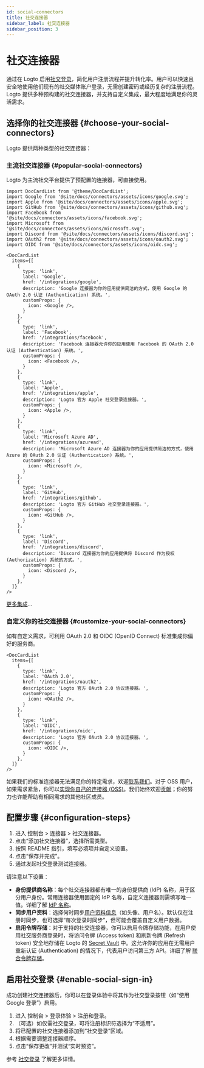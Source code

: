 ```yaml
---
id: social-connectors
title: 社交连接器
sidebar_label: 社交连接器
sidebar_position: 3
---
```


# 社交连接器

通过在 Logto 启用[社交登录](/end-user-flows/sign-up-and-sign-in/social-sign-in)，简化用户注册流程并提升转化率。用户可以快速且安全地使用他们现有的社交媒体账户登录，无需创建密码或经历复杂的注册流程。Logto 提供多种预构建的社交连接器，并支持自定义集成，最大程度地满足你的灵活需求。

## 选择你的社交连接器 \{#choose-your-social-connectors}

Logto 提供两种类型的社交连接器：

### 主流社交连接器 \{#popular-social-connectors}

Logto 为主流社交平台提供了预配置的连接器，可直接使用。

```mdx-code-block
import DocCardList from '@theme/DocCardList';
import Google from '@site/docs/connectors/assets/icons/google.svg';
import Apple from '@site/docs/connectors/assets/icons/apple.svg';
import GitHub from '@site/docs/connectors/assets/icons/github.svg';
import Facebook from '@site/docs/connectors/assets/icons/facebook.svg';
import Microsoft from '@site/docs/connectors/assets/icons/microsoft.svg';
import Discord from '@site/docs/connectors/assets/icons/discord.svg';
import OAuth2 from '@site/docs/connectors/assets/icons/oauth2.svg';
import OIDC from '@site/docs/connectors/assets/icons/oidc.svg';

<DocCardList
  items={[
    {
      type: 'link',
      label: 'Google',
      href: '/integrations/google',
      description: 'Google 连接器为你的应用提供简洁的方式，使用 Google 的 OAuth 2.0 认证 (Authentication) 系统。',
      customProps: {
        icon: <Google />,
      }
    },
    {
      type: 'link',
      label: 'Facebook',
      href: '/integrations/facebook',
      description: 'Facebook 连接器允许你的应用使用 Facebook 的 OAuth 2.0 认证 (Authentication) 系统。',
      customProps: {
        icon: <Facebook />,
      }
    },
    {
      type: 'link',
      label: 'Apple',
      href: '/integrations/apple',
      description: 'Logto 官方 Apple 社交登录连接器。',
      customProps: {
        icon: <Apple />,
      }
    },
    {
      type: 'link',
      label: 'Microsoft Azure AD',
      href: '/integrations/azuread',
      description: 'Microsoft Azure AD 连接器为你的应用提供简洁的方式，使用 Azure 的 OAuth 2.0 认证 (Authentication) 系统。',
      customProps: {
        icon: <Microsoft />,
      }
    },
    {
      type: 'link',
      label: 'GitHub',
      href: '/integrations/github',
      description: 'Logto 官方 GitHub 社交登录连接器。',
      customProps: {
        icon: <GitHub />,
      }
    },
    {
      type: 'link',
      label: 'Discord',
      href: '/integrations/discord',
      description: 'Discord 连接器为你的应用提供将 Discord 作为授权 (Authorization) 系统的方式。',
      customProps: {
        icon: <Discord />,
      }
    },
  ]}
/>
```

[更多集成](/integrations)...

### 自定义你的社交连接器 \{#customize-your-social-connectors}

如有自定义需求，可利用 OAuth 2.0 和 OIDC (OpenID Connect) 标准集成你偏好的服务商。

```mdx-code-block
<DocCardList
  items={[
    {
      type: 'link',
      label: 'OAuth 2.0',
      href: '/integrations/oauth2',
      description: 'Logto 官方 OAuth 2.0 协议连接器。',
      customProps: {
        icon: <OAuth2 />,
      }
    },
    {
      type: 'link',
      label: 'OIDC',
      href: '/integrations/oidc',
      description: 'Logto 官方 OAuth 2.0 协议连接器。',
      customProps: {
        icon: <OIDC />,
      }
    },
  ]}
/>
```

如果我们的标准连接器无法满足你的特定需求，欢迎[联系我们](https://feedback.logto.io/roadmap)。对于 OSS 用户，如果需求紧急，你可以[实现你自己的连接器 (OSS)](/logto-oss/develop-your-connector/implement-connectors#build-a-social-connector)。我们始终欢迎[贡献](/logto-oss/contribution)；你的努力也许能帮助有相同需求的其他社区成员。

## 配置步骤 \{#configuration-steps}

1. 进入 <CloudLink to="/connectors/social">控制台 > 连接器 > 社交连接器</CloudLink>。
2. 点击“添加社交连接器”，选择所需类型。
3. 按照 README 指引，填写必填项并自定义设置。
4. 点击“保存并完成”。
5. 通过发起社交登录测试连接器。

请注意以下设置：

- **身份提供商名称**：每个社交连接器都有唯一的身份提供商 (IdP) 名称，用于区分用户身份。常用连接器使用固定的 IdP 名称，自定义连接器则需填写唯一值。详细了解 [IdP 名称](/connectors/connector-data-structure#target-identity-provider-name)。
- **同步用户资料**：选择何时同步[用户资料信息](/user-management/user-data#social-identities)（如头像、用户名）。默认仅在注册时同步，也可选择“每次登录时同步”，但可能会覆盖自定义用户数据。
- **启用令牌存储**：对于支持的社交连接器，你可以启用令牌存储功能，在用户使用社交服务商登录时，将访问令牌 (Access token) 和刷新令牌 (Refresh token) 安全地存储在 Logto 的 [Secret Vault](/secret-vault) 中。这允许你的应用在无需用户重新认证 (Authentication) 的情况下，代表用户访问第三方 API。详细了解 [联合令牌存储](/secret-vault/federated-token-set)。

## 启用社交登录 \{#enable-social-sign-in}

成功创建社交连接器后，你可以在登录体验中将其作为社交登录按钮（如“使用 Google 登录”）启用。

1. 进入 <CloudLink to="/sign-in-experience/sign-up-and-sign-in">控制台 > 登录体验 > 注册和登录</CloudLink>。
2. （可选）如仅需社交登录，可将注册标识符选择为“不适用”。
3. 将已配置的社交连接器添加到“社交登录”区域。
4. 根据需要调整连接器顺序。
5. 点击“保存更改”并测试“实时预览”。

参考 [社交登录](/end-user-flows/sign-up-and-sign-in/social-sign-in) 了解更多详情。
